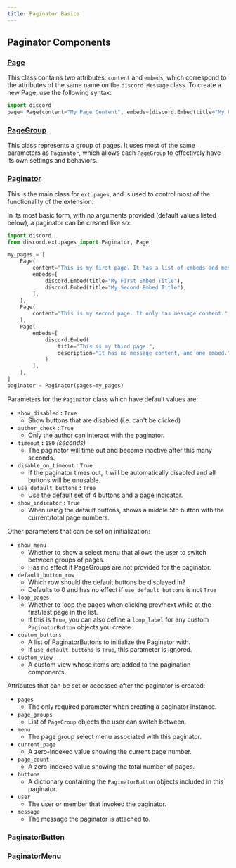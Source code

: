 ```yaml
---
title: Paginator Basics
---
```


## Paginator Components

### [Page](https://docs.pycord.dev/en/master/ext/pages/index.html#page)
This class contains two attributes: `content` and `embeds`, which correspond to the attributes of the same name on the `discord.Message` class.
To create a new Page, use the following syntax:
```py
import discord
page= Page(content="My Page Content", embeds=[discord.Embed(title="My First Embed Title")])
```

### [PageGroup](https://docs.pycord.dev/en/master/ext/pages/index.html#pagegroup)
This class represents a group of pages. It uses most of the same parameters as `Paginator`, which allows each `PageGroup` to effectively have its own settings and behaviors.

### [Paginator](https://docs.pycord.dev/en/master/ext/pages/index.html#paginator)
This is the main class for `ext.pages`, and is used to control most of the functionality of the extension.

In its most basic form, with no arguments provided (default values listed below), a paginator can be created like so:

```py title="Paginator Example"
import discord
from discord.ext.pages import Paginator, Page

my_pages = [
    Page(
        content="This is my first page. It has a list of embeds and message content.",
        embeds=[
            discord.Embed(title="My First Embed Title"),
            discord.Embed(title="My Second Embed Title"),
        ],
    ),
    Page(
        content="This is my second page. It only has message content.",
    ),
    Page(
        embeds=[
            discord.Embed(
                title="This is my third page.",
                description="It has no message content, and one embed.",
            )
        ],
    ),
]
paginator = Paginator(pages=my_pages)
```

Parameters for the `Paginator` class which have default values are:
- `show_disabled` **:** `True`
  - Show buttons that are disabled (i.e. can't be clicked)
- `author_check` **:** `True`
  - Only the author can interact with the paginator.
- `timeout` **:** `180` *(seconds)*
  - The paginator will time out and become inactive after this many seconds.
- `disable_on_timeout` **:** `True`
  - If the paginator times out, it will be automatically disabled and all buttons will be unusable.
- `use_default_buttons` **:** `True`
  - Use the default set of 4 buttons and a page indicator.
- `show_indicator` **:** `True`
  - When using the default buttons, shows a middle 5th button with the current/total page numbers.

Other parameters that can be set on initialization:
- `show_menu`
  - Whether to show a select menu that allows the user to switch between groups of pages.
  - Has no effect if PageGroups are not provided for the paginator.
- `default_button_row`
  - Which row should the default buttons be displayed in? 
  - Defaults to 0 and has no effect if `use_default_buttons` is not `True`
- `loop_pages`
  - Whether to loop the pages when clicking prev/next while at the first/last page in the list.
  - If this is `True`, you can also define a `loop_label` for any custom `PaginatorButton` objects you create. 
- `custom_buttons`
  - A list of PaginatorButtons to initialize the Paginator with.
  - If `use_default_buttons` is `True`, this parameter is ignored.
- `custom_view`
  - A custom view whose items are added to the pagination components.

Attributes that can be set or accessed after the paginator is created:
- `pages`
  - The only required parameter when creating a paginator instance.
- `page_groups`
  - List of `PageGroup` objects the user can switch between.
- `menu`
  - The page group select menu associated with this paginator.
- `current_page`
  - A zero-indexed value showing the current page number.
- `page_count`
  - A zero-indexed value showing the total number of pages.
- `buttons`
  - A dictionary containing the `PaginatorButton` objects included in this paginator.
- `user`
  - The user or member that invoked the paginator.
- `message`
  - The message the paginator is attached to.


### PaginatorButton

### PaginatorMenu
